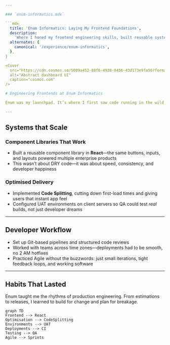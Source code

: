 ```yaml
---

### `enum-informatics.mdx`

```mdx
  title: 'Enum Informatics: Laying My Frontend Foundations',
  description:
    'Where I honed my frontend engineering skills, built reusable systems, and embraced production-ready development in a fast-paced environment.',
  alternates: {
    canonical: '/experience/enum-informatics',
  },
}

<Cover
  src="https://cdn.cosmos.so/5089a452-88f6-4938-8456-43d173e9fa56?format=jpeg"
  alt="Abstract dashboard UI"
  caption="cosmos.com"
/>

# Engineering Frontends at Enum Informatics

Enum was my launchpad. It’s where I first saw code running in the wild, where my UI broke in production—and I learned to fix it fast.

---
```


## Systems that Scale

### Component Libraries That Work

- Built a reusable component library in **React**—the same buttons, inputs, and layouts powered multiple enterprise products
- This wasn’t about DRY code—it was about speed, consistency, and developer happiness

### Optimised Delivery

- Implemented **Code Splitting**, cutting down first-load times and giving users that instant app feel
- Configured UAT environments on client servers so QA could test _real_ builds, not just developer dreams

---

## Developer Workflow

- Set up Git-based pipelines and structured code reviews
- Worked with teams across time zones—deployments had to be smooth, no 2 AM hotfixes
- Practiced Agile without the buzzwords: just small iterations, tight feedback loops, and working software

---

## Habits That Lasted

Enum taught me the rhythms of production engineering. From estimations to releases, I learned to build for change and plan for breakage.

```mermaid
graph TD
Frontend --> React
Optimisation --> CodeSplitting
Environments --> UAT
Deployments --> CI
Testing --> QA
Agile --> Sprints
```
